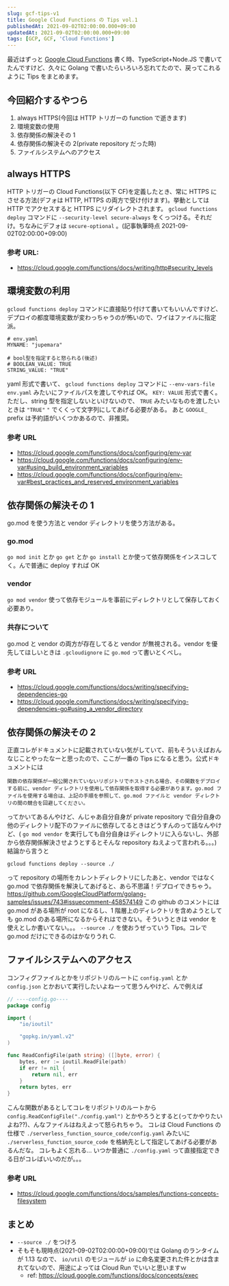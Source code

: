 ```yaml
---
slug: gcf-tips-v1
title: Google Cloud Functions の Tips vol.1
publishedAt: 2021-09-02T02:00:00.000+09:00
updatedAt: 2021-09-02T02:00:00.000+09:00
tags: [GCP, GCF, 'Cloud Functions']
---
```


最近はずっと [Google Cloud Functions](https://cloud.google.com/functions/docs/concepts/overview) 書く時、TypeScript+Node.JS で書いてたんですけど、久々に Golang で書いたらいろいろ忘れてたので、戻ってこれるように Tips をまとめます。

## 今回紹介するやつら

1. always HTTPS(今回は HTTP トリガーの function で逝きます)
1. 環境変数の使用
1. 依存関係の解決その 1
1. 依存関係の解決その 2(private repository だった時)
1. ファイルシステムへのアクセス

## always HTTPS

HTTP トリガーの Cloud Functions(以下 CF)を定義したとき、常に HTTPS にさせる方法(デフォは HTTP, HTTPS の両方で受け付けます)。挙動としては HTTP でアクセスすると HTTPS にリダイレクトされます。
`gcloud functions deploy` コマンドに `--security-level secure-always` をくっつける。それだけ。ちなみにデフォは `secure-optional` 。(記事執筆時点 2021-09-02T02:00:00+09:00)

### 参考 URL:

- https://cloud.google.com/functions/docs/writing/http#security_levels

## 環境変数の利用

`gcloud functions deploy` コマンドに直接貼り付けて書いてもいいんですけど、デプロイの都度環境変数が変わっちゃうのが怖いので、ワイはファイルに指定派。

```
# env.yaml
MYNAME: "jupemara"

# bool型を指定すると怒られる(後述)
# BOOLEAN_VALUE: TRUE
STRING_VALUE: "TRUE"
```

yaml 形式で書いて、 `gcloud functions deploy` コマンドに `--env-vars-file env.yaml` みたいにファイルパスを渡してやれば OK。
`KEY: VALUE` 形式で書く。ただし、string 型を指定しないといけないので、 `TRUE` みたいなものを渡したいときは `"TRUE"` `"` でくくって文字列にしてあげる必要がある。
あと `GOOGLE_` prefix は予約語がいくつかあるので、非推奨。

### 参考 URL

- https://cloud.google.com/functions/docs/configuring/env-var
- https://cloud.google.com/functions/docs/configuring/env-var#using_build_environment_variables
- https://cloud.google.com/functions/docs/configuring/env-var#best_practices_and_reserved_environment_variables

## 依存関係の解決その 1

go.mod を使う方法と vendor ディレクトリを使う方法がある。

### go.mod

`go mod init` とか `go get` とか `go install` とか使って依存関係をインスコしてく。んで普通に deploy すれば OK

### vendor

`go mod vendor` 使って依存モジュールを事前にディレクトリとして保存しておく必要あり。

### 共存について

go.mod と vendor の両方が存在してると vendor が無視される。vendor を優先してほしいときは `.gcloudignore` に `go.mod` って書いとくべし。

### 参考 URL

- https://cloud.google.com/functions/docs/writing/specifying-dependencies-go
- https://cloud.google.com/functions/docs/writing/specifying-dependencies-go#using_a_vendor_directory

## 依存関係の解決その 2

正直コレがドキュメントに記載されていない気がしていて、前もそういえばおんなじことやったなーと思ったので、ここが一番の Tips になると思う。公式ドキュメントには

```
関数の依存関係が一般公開されていないリポジトリでホストされる場合、その関数をデプロイする前に、vendor ディレクトリを使用して依存関係を取得する必要があります。go.mod ファイルを使用する場合は、上記の手順を参照して、go.mod ファイルと vendor ディレクトリの間の競合を回避してください。
```

ってかいてあるんやけど、んじゃあ自分自身が private repository で自分自身の他のディレクトリ配下のファイルに依存してるときはどうすんのって話なんやけど、( `go mod vendor` を実行しても自分自身はディレクトリに入らないし、外部から依存関係解決させようとするとそんな repository ねえよって言われる。。。)結論から言うと

```
gcloud functions deploy --source ./
```

って repository の場所をカレントディレクトリにしたあと、vendor ではなく go.mod で依存関係を解決してあげると、あら不思議！デプロイできちゃう。
https://github.com/GoogleCloudPlatform/golang-samples/issues/743#issuecomment-458574149 この github のコメントには go.mod がある場所が root になるし、1 階層上のディレクトリを含めようとしても go.mod のある場所になるからそれはできない。そういうときは vendor を使えとしか書いてない。。。
`--source ./` を使おうぜっていう Tips。コレで go.mod だけにできるのはかなりうれ C.

## ファイルシステムへのアクセス

コンフィグファイルとかをリポジトリのルートに `config.yaml` とか `config.json` とかおいて実行したいよねーって思うんやけど、んで例えば

```Go
// ----config.go----
package config

import (
    "io/ioutil"

    "gopkg.in/yaml.v2"
)

func ReadConfigFile(path string) ([]byte, error) {
	bytes, err := ioutil.ReadFile(path)
	if err != nil {
        return nil, err
	}
    return bytes, err
}
```

こんな関数があるとしてコレをリポジトリのルートから `config.ReadConfigFile("./config.yaml")` とかやろうとすると(ってかやりたいよね??)、んなファイルはねえよって怒られちゃう。
コレは Cloud Functions の仕様で `./serverless_function_source_code/config.yaml` みたいに `./serverless_function_source_code` を格納先として指定してあげる必要があるんだな。
コレもよく忘れる... いつか普通に `./config.yaml` って直接指定できる日がコレばいいのだが。。。

### 参考 URL

- https://cloud.google.com/functions/docs/samples/functions-concepts-filesystem

## まとめ

- `--source ./` をつけろ
- そもそも現時点(2021-09-02T02:00:00+09:00)では Golang のランタイムが 1.13 なので、 `io/util` のモジュールが `io` に命名変更された件とかは含まれてないので、用途によっては Cloud Run でいいと思いますｗ
  - ref: https://cloud.google.com/functions/docs/concepts/exec
